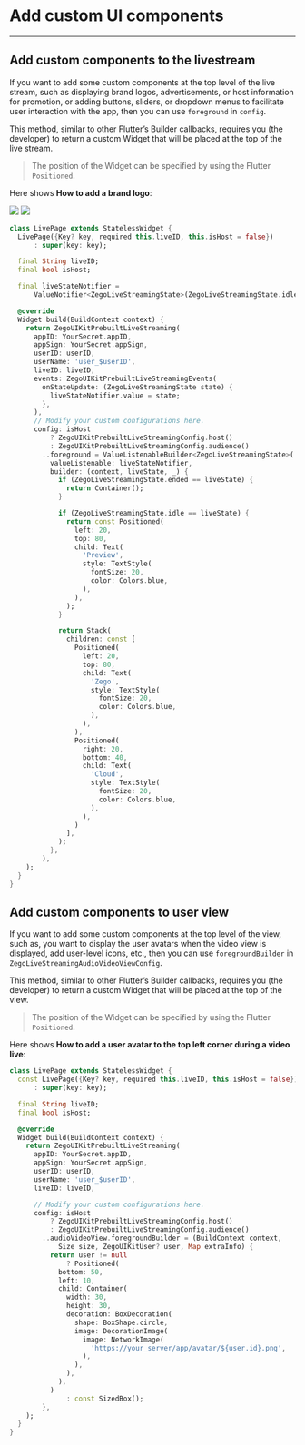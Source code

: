# Add custom UI components
- - -

## Add custom components to the livestream

If you want to add some custom components at the top level of the live stream, such as displaying brand logos, advertisements, or host information for promotion, or adding buttons, sliders, or dropdown menus to facilitate user interaction with the app, then you can use `foreground` in `config`.

This method, similar to other Flutter’s Builder callbacks, requires you (the developer) to return a custom Widget that will be placed at the top of the live stream.

> The position of the Widget can be specified by using the Flutter `Positioned`. 

Here shows **How to add a brand logo**:

<Frame width="30%" height="auto" caption="">
  <img src="https://storage.zego.im/sdk-doc/Pics/ZegoUIKit/Flutter/live/live_foreground_preview.jpg" />
</Frame>

<Frame width="30%" height="auto" caption="">
  <img src="https://storage.zego.im/sdk-doc/Pics/ZegoUIKit/Flutter/live/live_foreground.jpg" />
</Frame>




```dart
class LivePage extends StatelessWidget {
  LivePage({Key? key, required this.liveID, this.isHost = false})
      : super(key: key);

  final String liveID;
  final bool isHost;

  final liveStateNotifier =
      ValueNotifier<ZegoLiveStreamingState>(ZegoLiveStreamingState.idle);

  @override
  Widget build(BuildContext context) {
    return ZegoUIKitPrebuiltLiveStreaming(
      appID: YourSecret.appID,
      appSign: YourSecret.appSign,
      userID: userID,
      userName: 'user_$userID',
      liveID: liveID,
      events: ZegoUIKitPrebuiltLiveStreamingEvents(
        onStateUpdate: (ZegoLiveStreamingState state) {
          liveStateNotifier.value = state;
        },
      ),
      // Modify your custom configurations here.
      config: isHost
          ? ZegoUIKitPrebuiltLiveStreamingConfig.host()
          : ZegoUIKitPrebuiltLiveStreamingConfig.audience()
        ..foreground = ValueListenableBuilder<ZegoLiveStreamingState>(
          valueListenable: liveStateNotifier,
          builder: (context, liveState, _) {
            if (ZegoLiveStreamingState.ended == liveState) {
              return Container();
            }

            if (ZegoLiveStreamingState.idle == liveState) {
              return const Positioned(
                left: 20,
                top: 80,
                child: Text(
                  'Preview',
                  style: TextStyle(
                    fontSize: 20,
                    color: Colors.blue,
                  ),
                ),
              );
            }

            return Stack(
              children: const [
                Positioned(
                  left: 20,
                  top: 80,
                  child: Text(
                    'Zego',
                    style: TextStyle(
                      fontSize: 20,
                      color: Colors.blue,
                    ),
                  ),
                ),
                Positioned(
                  right: 20,
                  bottom: 40,
                  child: Text(
                    'Cloud',
                    style: TextStyle(
                      fontSize: 20,
                      color: Colors.blue,
                    ),
                  ),
                )
              ],
            );
          },
        ),
    );
  }
}
```


## Add custom components to user view


If you want to add some custom components at the top level of the view, such as, you want to display the user avatars when the video view is displayed, add user-level icons, etc., then you can use `foregroundBuilder` in `ZegoLiveStreamingAudioVideoViewConfig`.

This method, similar to other Flutter’s Builder callbacks, requires you (the developer) to return a custom Widget that will be placed at the top of the view.

> The position of the Widget can be specified by using the Flutter `Positioned`. 

Here shows **How to add a user avatar to the top left corner during a video live**:


```dart
class LivePage extends StatelessWidget {
  const LivePage({Key? key, required this.liveID, this.isHost = false})
      : super(key: key);

  final String liveID;
  final bool isHost;

  @override
  Widget build(BuildContext context) {
    return ZegoUIKitPrebuiltLiveStreaming(
      appID: YourSecret.appID,
      appSign: YourSecret.appSign,
      userID: userID,
      userName: 'user_$userID',
      liveID: liveID,

      // Modify your custom configurations here.
      config: isHost
          ? ZegoUIKitPrebuiltLiveStreamingConfig.host()
          : ZegoUIKitPrebuiltLiveStreamingConfig.audience()
        ..audioVideoView.foregroundBuilder = (BuildContext context,
            Size size, ZegoUIKitUser? user, Map extraInfo) {
          return user != null
              ? Positioned(
            bottom: 50,
            left: 10,
            child: Container(
              width: 30,
              height: 30,
              decoration: BoxDecoration(
                shape: BoxShape.circle,
                image: DecorationImage(
                  image: NetworkImage(
                    'https://your_server/app/avatar/${user.id}.png',
                  ),
                ),
              ),
            ),
          )
              : const SizedBox();
        },
    );
  }
}
```

